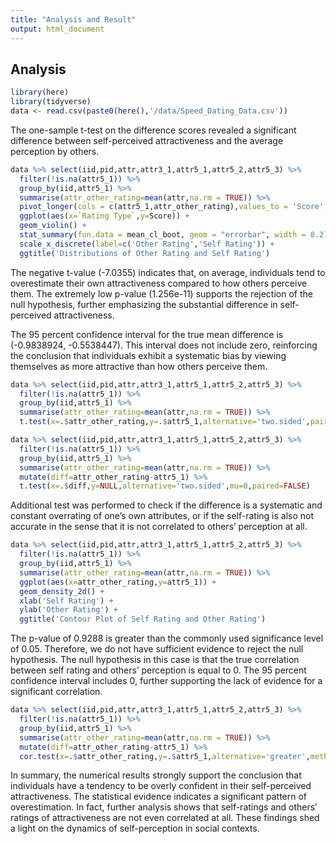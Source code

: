 ```yaml
---
title: "Analysis and Result"
output: html_document
---
```


## Analysis

```r
library(here)
library(tidyverse)
data <- read.csv(paste0(here(),'/data/Speed_Dating_Data.csv'))
```

The one-sample t-test on the difference scores revealed a significant difference between self-perceived attractiveness and the average perception by others.

```r
data %>% select(iid,pid,attr,attr3_1,attr5_1,attr5_2,attr5_3) %>%
  filter(!is.na(attr5_1)) %>%
  group_by(iid,attr5_1) %>%
  summarise(attr_other_rating=mean(attr,na.rm = TRUE)) %>%
  pivot_longer(cols = c(attr5_1,attr_other_rating),values_to = 'Score', names_to = 'Rating Type') %>%
  ggplot(aes(x=`Rating Type`,y=Score)) +
  geom_violin() +
  stat_summary(fun.data = mean_cl_boot, geom = "errorbar", width = 0.2) +
  scale_x_discrete(label=c('Other Rating','Self Rating')) +
  ggtitle('Distributions of Other Rating and Self Rating') 
```

The negative t-value (-7.0355) indicates that, on average, individuals tend to overestimate their own attractiveness compared to how others perceive them. The extremely low p-value (1.256e-11) supports the rejection of the null hypothesis, further emphasizing the substantial difference in self-perceived attractiveness.

The 95 percent confidence interval for the true mean difference is (-0.9838924, -0.5538447). This interval does not include zero, reinforcing the conclusion that individuals exhibit a systematic bias by viewing themselves as more attractive than how others perceive them.

```r
data %>% select(iid,pid,attr,attr3_1,attr5_1,attr5_2,attr5_3) %>%
  filter(!is.na(attr5_1)) %>%
  group_by(iid,attr5_1) %>%
  summarise(attr_other_rating=mean(attr,na.rm = TRUE)) %>%
  t.test(x=.$attr_other_rating,y=.$attr5_1,alternative='two.sided',paired = TRUE,mu=0)
```

```r
data %>% select(iid,pid,attr,attr3_1,attr5_1,attr5_2,attr5_3) %>%
  filter(!is.na(attr5_1)) %>%
  group_by(iid,attr5_1) %>%
  summarise(attr_other_rating=mean(attr,na.rm = TRUE)) %>%
  mutate(diff=attr_other_rating-attr5_1) %>%
  t.test(x=.$diff,y=NULL,alternative='two.sided',mu=0,paired=FALSE)
```

Additional test was performed to check if the difference is a systematic and constant overrating of one's own attributes, or if the self-rating is also not accurate in the sense that it is not correlated to others' perception at all.

```r
data %>% select(iid,pid,attr,attr3_1,attr5_1,attr5_2,attr5_3) %>%
  filter(!is.na(attr5_1)) %>%
  group_by(iid,attr5_1) %>%
  summarise(attr_other_rating=mean(attr,na.rm = TRUE)) %>%
  ggplot(aes(x=attr_other_rating,y=attr5_1)) +
  geom_density_2d() +
  xlab('Self Rating') +
  ylab('Other Rating') +
  ggtitle('Contour Plot of Self Rating and Other Rating')
```

The p-value of 0.9288 is greater than the commonly used significance level of 0.05. Therefore, we do not have sufficient evidence to reject the null hypothesis. The null hypothesis in this case is that the true correlation between self rating and others' perception is equal to 0. The 95 percent confidence interval includes 0, further supporting the lack of evidence for a significant correlation.

```r
data %>% select(iid,pid,attr,attr3_1,attr5_1,attr5_2,attr5_3) %>%
  filter(!is.na(attr5_1)) %>%
  group_by(iid,attr5_1) %>%
  summarise(attr_other_rating=mean(attr,na.rm = TRUE)) %>%
  mutate(diff=attr_other_rating-attr5_1) %>%
  cor.test(x=.$attr_other_rating,y=.$attr5_1,alternative='greater',method='pearson')
```

In summary, the numerical results strongly support the conclusion that individuals have a tendency to be overly confident in their self-perceived attractiveness. The statistical evidence indicates a significant pattern of overestimation. In fact, further analysis shows that self-ratings and others' ratings of attractiveness are not even correlated at all. These findings shed a light on the dynamics of self-perception in social contexts.
